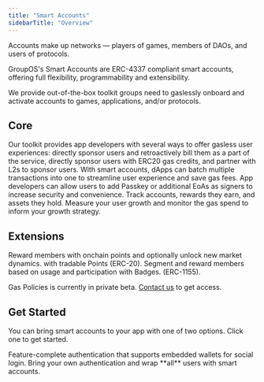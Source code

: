```yaml
---
title: "Smart Accounts"
sidebarTitle: "Overview"
---
```


Accounts make up networks — players of games, members of DAOs, and users of protocols.

GroupOS's Smart Accounts are ERC-4337 compliant smart accounts, offering full flexibility, programmability and extensibility.

We provide out-of-the-box toolkit groups need to gaslessly onboard and activate accounts to games, applications, and/or protocols.

## Core

<AccordionGroup>
  <Accordion title="Gas Credits">
    Our toolkit provides app developers with several ways to offer gasless user
    experiences: directly sponsor users and retroactively bill them as a part of
    the service, directly sponsor users with ERC20 gas credits, and partner with
    L2s to sponsor users.
  </Accordion>
  <Accordion title="Batch Transactions">
    With smart accounts, dApps can batch multiple transactions into one to
    streamline user experience and save gas fees.
  </Accordion>
  <Accordion title="Delegated Signers">
    App developers can allow users to add Passkey or additional EoAs as signers
    to increase security and convenience.
  </Accordion>
  <Accordion title="Directory">
    Track accounts, rewards they earn, and assets they hold.
  </Accordion>
  <Accordion title="Analytics">
    Measure your user growth and monitor the gas spend to inform your growth
    strategy.
  </Accordion>
</AccordionGroup>

## Extensions

<AccordionGroup>
  <Accordion title="Points">
    Reward members with onchain points and optionally unlock new market
    dynamics. with tradable Points (ERC-20).
  </Accordion>
  <Accordion title="Badges">
    Segment and reward members based on usage and participation with Badges.
    (ERC-1155).
  </Accordion>
</AccordionGroup>

Gas Policies is currently in private beta. [Contact us](https://twitter.com/0xstation) to get access.

## Get Started

You can bring smart accounts to your app with one of two options. Click one to get started.

<CardGroup cols={2}>
  <Card
    title="Auth Modal"
    icon="square-1"
    href="/accounts/smart-accounts/get-started/auth-modal"
  >
    Feature-complete authentication that supports embedded wallets for social
    login.
  </Card>
  <Card
    title="Smart Wrapper"
    icon="square-2"
    href="/accounts/smart-accounts/get-started/smart-wrapper"
  >
    Bring your own authentication and wrap **all** users with smart accounts.
  </Card>
</CardGroup>
